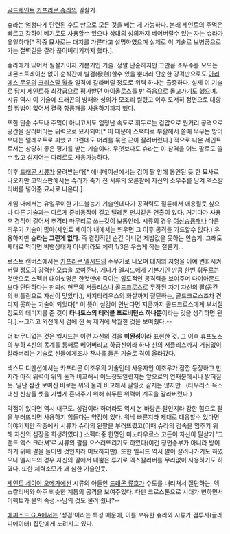 [[골드세인트]] [[카프리콘 슈라]]의 필살기.

슈라는 엄청나게 단련된 수도 만으로 모든 것을 베는 게 가능하다. 본래 세인트의 주먹은 빠르고 강하여 베기로도 사용할수 있으나 상대의 성의까지 베어버릴수 있는 자는 슈라가 유일하다[* 작중 묘사로는 대지를 가른다고 설명하였으며 실제로 이 기술로 보병궁으로 가는 절벽길을 갈라 끊어버리기까지 했다.].

슈라에게 있어서 필살기이자 기본기인 기술. 정말 단순하지만 그만큼 소우주를 모으는 데몬스트레이션 없이 순식간에 발검(發劍)할수 있을 뿐더러 단순한 강격만으로도 [[아리에스 무우]]의 [[크리스탈 월]]을 일격에 갈라버릴 정도로 위력 하나는 출중하다. 실제 이 기술로 당시 세인트중 최강급으로 평가받던 아이올로스를 반 죽음으로 몰고가기도 했으며. 시류 역시 이 기술에 드래곤의 방패와 성의가 모조리 썰렸고 이후 도저히 정면으로 대항할 방법이 없어서 결국 항룡패를 사용하기까지 했다. 

또한 단순 수도나 주먹이 아니고서도 엄청난 속도로 휘두르는 검압으로 원거리 공격으로 공간을 잘라버리는 위력으로 묘사되어[* 이 때문에 스팩터로 부활해서 쓸때 무우는 방어보다는 텔레포트로 피했고 그런데도 머리를 묶은 끈이 잘려버렸다.] 적으로 나온 세인트로서는 상당히 좋은 평가를 받는 기술이다. 무엇보다도 슈라는 이 참격을 어느 팔로도 쓸 수 있고 심지어는 다리로도 사용가능하다. 

이후 [[드래곤 시류]]가 물려받는다[* 애니메이션에서는 검이 팔 안에 봉인된 듯 한 묘사로 나오지만 코믹스판에서는 슈라가 죽기 전 시류의 오른팔에 자신의 소우주를 남겨 엑스칼리버를 넣어준 묘사로 나온다.]. 

게임 내에서는 유일무이한 가드불능기 기술인데다가 공격력도 절륜해서 애용될듯 싶으나 다른 기술과는 다르게 준비동작이 길고 텔레폰 펀치같은 연출이 있다. 거기다가 사용후 경직이 길어서 추격타 마무리로 쓰는것이 보통인데. 시류의 경우 [[여산승룡패]]나 다른 띄우기 기술이 많아(세인트 세이야 내에서는 띄우면 그 이후 공격을 가드할수 없다.) 유용하지만 '''슈라는 그런게 없다'''. 즉 결정적인 순간 아니면 제밥값을 못하는 안습기. 그래도 제대로 먹이면 빅뱅상태가 아니더라도 체력 1/3은 우습게 깍는 절륜기...

로스트 캔버스에서는 [[카프리콘 엘시드]]의 주무기로 나오며 대지의 지형을 아예 변화시켜버릴 정도의 강력한 모습을 보여준다. 게다가 엘시드에게 기본기인 만큼 한번 휘두르는 것만으로 스펙터 대여섯명은 한컷만에 죽이는 압도적인 공격력을 보여주며 다이아몬드보다 단단하다는 천퇴성 현무의 서플리스나 골드크로스로 무장된 자기 자신의 팔(공간의 비틀림으로 자신이 맞았다.), 사지타리우스의 화살까지 절단하는, 골드크로스조차 견디지 못하는 기술이 되었다[* 이 뜻이 실감이 안난다면 지금까지 골드크로스에게 부서질 정도의 데미지를 준 것이 '''타나토스의 테러블 프로비던스 하나뿐'''이라는 것을 생각하면 된다.].--그리고 외전에서 검에 낀 녹 제거에 탁월한 것을 보여줬다.--

더 터무니없는 것은 엘시드는 이런 자신의 검을 '''미완성'''이라 표현한 것. 그 이후 휴프노스의 부하 4신의 몽계를 통째로 베어버리고 하급신이라 하나 신의 서플리스까지 거침없이 갈라버리는 기술로 신들에게조차 찬사를 들은 기술로 격이 올라갔다.

넥스트 디멘션에서는 카프리콘 이조우의 기술인데 사용자인 이조우가 잠깐 등장하고 만지라 아직 위력이 위의 둘과 비교해서 어느정도일련지는 앞으로의 연재분에서나 밝혀질듯. 일단 잠깐 보여진 바로는 위의 둘과 비교해서 딸릴것 같지는 않지만...(타우러스 옥스 대신 신참들 셋을 가볍게 혼내주기 위해 휘두른 위력이 계곡을 갈라버렸다.)  

약점이 있다면 역시 내구도. 성검이라 하더라도 역시 본 바탕은 팔인지라 강한 힘으로 팔을 부러뜨리면 사용하기 힘들다는 약점이 있다. 워낙 빠른지라 제대로 대응할수 있다면 이야기지만 작중에서 시류가 슈라의 왼팔을 부러뜨렸고(이때 슈라의 검속을 멈추기 위해 자신의 심장을 희생하였다.) 스펙터중 한명인 미노타우르스 고든이 자신이 필살기 '그랜드 액스 크러셔'로 시류의 팔을 으스러뜨리기도 하였다(이건 정면승부가 아니라 방어하기 위해 팔을 들이민 것인지라 미묘하지만). 또한 엘시드 역시 팔이 잘려나가기도 하였으나 엘시드의 경우 자신의 팔에서 내뿜은 투기로 엑스칼리버를 무리없이 사용하기도 하였다. 또한 체력소모가 꽤 심한 기술인듯. 

[[세인트 세이야 오메가]]에선 시류의 아들인 [[드래곤 류호]]가 수도를 내리쳐서 절단하는, 엑스칼리버와 아주 비슷한 계통의 공격을 보여주었다. 다만 크로스톤으로 시대가 변하면서 이펙트가 물의 속성.--남의 것도 물려 줬나?--

[[세인트 세이야 EPISODE.G|에피소드 G.A]]에서는 '성검'이라는 특성 때문에, 이를 보유한 슈라와 시류가 검투사(글래디에이터) 집단에게 노려지고 있다.

